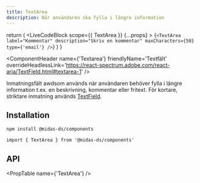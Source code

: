 ```yaml
---
title: TextArea
description: När användaren ska fylla i längre information
---
```



  return (
    <LiveCodeBlock
      scope={{ TextArea }}
      {...props}
    >
      {`<TextArea
          label="Kommentar"
          description="Skriv en kommentar"
          maxCharacters={50}
          type={'email'}
      />`}
    </LiveCodeBlock>
  )
}

<ComponentHeader
  name={'Textarea'}
  friendlyName='Textfält'
  overrideHeadlessLink='https://react-spectrum.adobe.com/react-aria/TextField.html#textarea-1'
/>

Inmatningsfält awdsom används när användaren behöver fylla i längre information t.ex. en beskrivning, kommentar eller fritext. För kortare, striktare inmatning används [TextField](./textfield.mdx).

<Example hideCode />

## Installation

```bash npm2yarn
npm install @midas-ds/components
```

```tsx
import { TextArea } from '@midas-ds/components'
```

<Example hideExample />

## API

<PropTable name={'TextArea'} />
